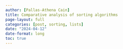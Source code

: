 ```yaml
---
author: [Pallas-Athena Cain]
title: Comparative analysis of sorting algorithms
page-layout: full
categories: [post, sorting, lists]
date: "2024-04-12"
date-format: long
toc: true
---
```


<!-- TODO: Please add to the above author list the names of the other team members -->
